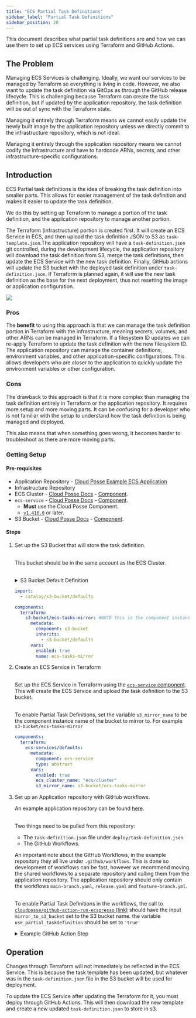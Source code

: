 ```yaml
---
title: "ECS Partial Task Definitions"
sidebar_label: "Partial Task Definitions"
sidebar_position: 20
---
```



<Intro>
  This document describes what partial task definitions are and how we can use them to set up ECS services using Terraform and GitHub Actions.
</Intro>

## The Problem

Managing ECS Services is challenging. Ideally, we want our services to be managed by Terraform so everything is living
in code. However, we also want to update the task definition via GitOps as through the GitHub release lifecycle. This is
challenging because Terraform can create the task definition, but if updated by the application repository, the task
definition will be out of sync with the Terraform state.

Managing it entirely through Terraform means we cannot easily update the newly built image by the application repository
unless we directly commit to the infrastructure repository, which is not ideal.

Managing it entirely through the application repository means we cannot codify the infrastructure and have to hardcode
ARNs, secrets, and other infrastructure-specific configurations.

## Introduction

ECS Partial task definitions is the idea of breaking the task definition into smaller parts. This allows for easier
management of the task definition and makes it easier to update the task definition.

We do this by setting up Terraform to manage a portion of the task definition, and the application repository to manage
another portion.

The Terraform (infrastructure) portion is created first. It will create an ECS Service in ECS, and then upload the task
definition JSON to S3 as `task-template.json`.The application repository will have a `task-definition.json` git
controlled, during the development lifecycle, the application repository will download the task definition from S3,
merge the task definitions, then update the ECS Service with the new task definition. Finally, GitHub actions will
update the S3 bucket with the deployed task definition under `task-definition.json`. If Terraform is planned again, it
will use the new task definition as the base for the next deployment, thus not resetting the image or application
configuration.

<img src="/assets/ecs-partial-task-definitions.png" /><br/>

### Pros

The **benefit** to using this approach is that we can manage the task definition portion in Terraform with the
infrastructure, meaning secrets, volumes, and other ARNs can be managed in Terraform. If a filesystem ID updates we can
re-apply Terraform to update the task definition with the new filesystem ID. The application repository can manage the
container definitions, environment variables, and other application-specific configurations. This allows developers who
are closer to the application to quickly update the environment variables or other configuration.

### Cons

The drawback to this approach is that it is more complex than managing the task definition entirely in Terraform or the
application repository. It requires more setup and more moving parts. It can be confusing for a developer who is not
familiar with the setup to understand how the task definition is being managed and deployed.

This also means that when something goes wrong, it becomes harder to troubleshoot as there are more moving parts.

### Getting Setup

#### Pre-requisites

- Application Repository - [Cloud Posse Example ECS Application](https://github.com/cloudposse-examples/app-on-ecs)
- Infrastructure Repository
- ECS Cluster - [Cloud Posse Docs](https://docs.cloudposse.com/components/library/aws/ecs/) -
  [Component](https://github.com/cloudposse/Terraform-aws-components/tree/main/modules/ecs).
- `ecs-service` - [Cloud Posse Docs](https://docs.cloudposse.com/components/library/aws/ecs-service/) -
  [Component](https://github.com/cloudposse/Terraform-aws-components/tree/main/modules/ecs-service).
  - **Must** use the Cloud Posse Component.
  - [`v1.416.0`](https://github.com/cloudposse/Terraform-aws-components/releases/tag/1.416.0) or later.
- S3 Bucket - [Cloud Posse Docs](https://docs.cloudposse.com/components/library/aws/s3-bucket/) -
  [Component](https://github.com/cloudposse/Terraform-aws-components/tree/main/modules/s3-bucket).

#### Steps

<Steps>

1. Set up the S3 Bucket that will store the task definition.

   <br/>This bucket should be in the same account as the ECS Cluster.

   <br/>
   <details>
   <summary>S3 Bucket Default Definition</summary>

   ```yaml
   components:
     terraform:
       s3-bucket/defaults:
         metadata:
           type: abstract
         vars:
           enabled: true
           account_map_tenant_name: core
           # Suggested configuration for all buckets
           user_enabled: false
           acl: "private"
           grants: null
           force_destroy: false
           versioning_enabled: false
           allow_encrypted_uploads_only: true
           block_public_acls: true
           block_public_policy: true
           ignore_public_acls: true
           restrict_public_buckets: true
           allow_ssl_requests_only: true
           lifecycle_configuration_rules:
             - id: default
               enabled: true
               abort_incomplete_multipart_upload_days: 90
               filter_and:
                 prefix: ""
                 tags: {}
               # Move to Glacier after 2 years
               transition:
                 - storage_class: GLACIER
                   days: 730
               # Never expire
               expiration: {}
               # Versioning isn't enabled, but these default values are still required
               noncurrent_version_transition:
                 - storage_class: GLACIER
                   days: 90
               noncurrent_version_expiration: {}
   ```

   </details>

   ```yaml
   import:
     - catalog/s3-bucket/defaults

   components:
     terraform:
       s3-bucket/ecs-tasks-mirror: #NOTE this is the component instance name.
         metadata:
           component: s3-bucket
           inherits:
             - s3-bucket/defaults
         vars:
           enabled: true
           name: ecs-tasks-mirror
   ```

2. Create an ECS Service in Terraform

   <br/>Set up the ECS Service in Terraform using the
   [`ecs-service` component](https://github.com/cloudposse/Terraform-aws-components/tree/main/modules/ecs-service). This
   will create the ECS Service and upload the task definition to the S3 bucket.

   <br/>To enable Partial Task Definitions, set the variable `s3_mirror_name` to be the component instance name of the
   bucket to mirror to. For example `s3-bucket/ecs-tasks-mirror`

   ```yaml
   components:
     terraform:
       ecs-services/defaults:
         metadata:
           component: ecs-service
           type: abstract
         vars:
           enabled: true
           ecs_cluster_name: "ecs/cluster"
           s3_mirror_name: s3-bucket/ecs-tasks-mirror
   ```

3. Set up an Application repository with GitHub workflows.

   An example application repository can be found [here](https://github.com/cloudposse-examples/app-on-ecs).

   <br/> Two things need to be pulled from this repository:

   - The `task-definition.json` file under `deploy/task-definition.json`
   - The GitHub Workflows.

   An important note about the GitHub Workflows, in the example repository they all live under `.github/workflows`. This
   is done so development of workflows can be fast, however we recommend moving the shared workflows to a separate
   repository and calling them from the application repository. The application repository should only contain the
   workflows `main-branch.yaml`, `release.yaml` and `feature-branch.yml`.

   <br/>To enable Partial Task Definitions in the workflows, the call to
   [`cloudposse/github-action-run-ecspresso` (link)](https://github.com/cloudposse-examples/app-on-ecs/blob/main/.github/workflows/workflow-cd-ecspresso.yml#L133-L147)
   should have the input `mirror_to_s3_bucket` set to the S3 bucket name. the variable `use_partial_taskdefinition`
   should be set to `'true'`

   <details>
   <summary> Example GitHub Action Step </summary>

   ```yaml
   - name: Deploy
     uses: cloudposse/github-action-deploy-ecspresso@0.6.0
     continue-on-error: true
     if: ${{ steps.db_migrate.outcome != 'failure' }}
     id: deploy
     with:
       image: ${{ steps.image.outputs.out }}
       image-tag: ${{ inputs.tag }}
       region: ${{ steps.environment.outputs.region }}
       operation: deploy
       debug: false
       cluster: ${{ steps.environment.outputs.cluster }}
       application: ${{ steps.environment.outputs.name }}
       taskdef-path: ${{ inputs.path }}
       mirror_to_s3_bucket: ${{ steps.environment.outputs.s3-bucket }}
       use_partial_taskdefinition: "true"
       timeout: 10m
   ```

   </details>

</Steps>

## Operation

Changes through Terraform will not immediately be reflected in the ECS Service. This is because the task template has
been updated, but whatever was in the `task-definition.json` file in the S3 bucket will be used for deployment.

To update the ECS Service after updating the Terraform for it, you must deploy through GitHub Actions. This will then
download the new template and create a new updated `task-definition.json` to store in s3.
